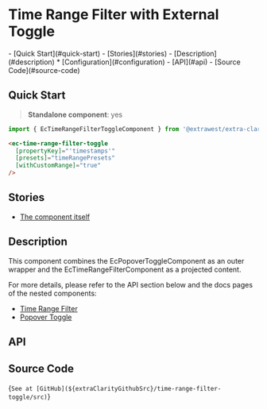 


<style>{docsStylePatch}</style>

<Meta of={ComponentStories} name="Overview" />

# Time Range Filter with External Toggle

<div className="table-of-contents">
  - [Quick Start](#quick-start) - [Stories](#stories) - [Description](#description) *
  [Configuration](#configuration) - [API](#api) - [Source Code](#source-code)
</div>

## Quick Start

> **Standalone component**: yes

```typescript
import { EcTimeRangeFilterToggleComponent } from '@extrawest/extra-clarity/time-range-filter-toggle';
```

```html
<ec-time-range-filter-toggle
  [propertyKey]="'timestamps'"
  [presets]="timeRangePresets"
  [withCustomRange]="true"
/>
```

## Stories

- [The component itself](/story/components-datagrid-filters-time-range-filter-external--component-itself-story)

## Description

This component combines the EcPopoverToggleComponent as an outer wrapper and
the EcTimeRangeFilterComponent as a projected content.

For more details, please refer to the API section below and the docs pages of the nested components:

- [Time Range Filter](/docs/components-datagrid-filters-time-range-filter--overview)
- [Popover Toggle](/docs/components-popover-toggle--overview)

## API

<ArgTypes sort="requiredFirst" />

## Source Code

<Markdown>{`See at [GitHub](${extraClarityGithubSrc}/time-range-filter-toggle/src)`}</Markdown>

